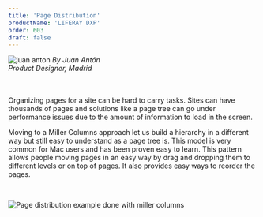 ```yaml
---
title: 'Page Distribution'
productName: 'LIFERAY DXP'
order: 603
draft: false
---
```



<Grid templateColumns="40px 1fr" autoRows="auto" gap="1rem">
	<Box>
		<Image
			margin="2px 0"
			circle
			src="/images/lexicon/headshots/anton-juan.jpg"
			alt="juan anton"
		/>
	</Box>
	<Box>
		<i class="designerInfo">
			By Juan Antón
			<br />
			Product Designer, Madrid
			<br />
			<br />
			<br />
		</i>
	</Box>
</Grid>

Organizing pages for a site can be hard to carry tasks. Sites can have thousands of pages and solutions like a page tree can go under performance issues due to the amount of information to load in the screen.

Moving to a Miller Columns approach let us build a hierarchy in a different way but still easy to understand as a page tree is. This model is very common for Mac users and has been proven easy to learn. This pattern allows people moving pages in an easy way by drag and dropping them to different levels or on top of pages. It also provides easy ways to reorder the pages.

<br />

![Page distribution example done with miller columns](/images/lexicon/examples/pageDistribution.jpg)
